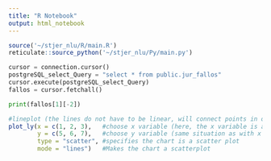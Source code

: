 ```yaml
---
title: "R Notebook"
output: html_notebook
---
```

```r
source('~/stjer_nlu/R/main.R')
reticulate::source_python('~/stjer_nlu/Py/main.py')
```

```python
cursor = connection.cursor()
postgreSQL_select_Query = "select * from public.jur_fallos"
cursor.execute(postgreSQL_select_Query)
fallos = cursor.fetchall()
```


```python
print(fallos[1][-2])
```


```r
#lineplot (the lines do not have to be linear, will connect points in order they are written)
plot_ly(x = c(1, 2, 3),   #choose x variable (here, the x variable is a created in-line as a vector <1,2,3>)
        y = c(5, 6, 7),   #choose y variable (same situation as with x variable)
        type = "scatter", #specifies the chart is a scatter plot
        mode = "lines")   #Makes the chart a scatterplot
```
